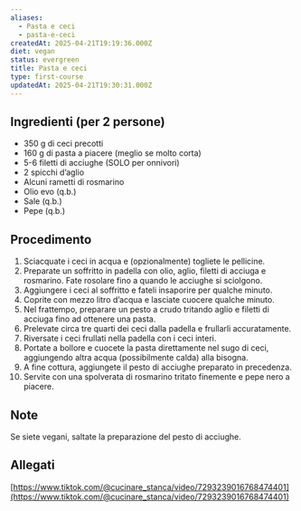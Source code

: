```yaml
---
aliases:
  - Pasta e ceci
  - pasta-e-ceci
createdAt: 2025-04-21T19:19:36.000Z
diet: vegan
status: evergreen
title: Pasta e ceci
type: first-course
updatedAt: 2025-04-21T19:30:31.000Z
---
```

## Ingredienti (per 2 persone)

- 350 g di ceci precotti
- 160 g di pasta a piacere (meglio se molto corta)
- 5-6 filetti di acciughe (SOLO per onnivori)
- 2 spicchi d’aglio
- Alcuni rametti di rosmarino
- Olio evo (q.b.)
- Sale (q.b.)
- Pepe (q.b.)

## Procedimento

1. Sciacquate i ceci in acqua e (opzionalmente) togliete le pellicine.
2. Preparate un soffritto in padella con olio, aglio, filetti di acciuga e rosmarino. Fate rosolare fino a quando le acciughe si sciolgono.
3. Aggiungere i ceci al soffritto e fateli insaporire per qualche minuto.
4. Coprite con mezzo litro d’acqua e lasciate cuocere qualche minuto.
5. Nel frattempo, preparare un pesto a crudo tritando aglio e filetti di acciuga fino ad ottenere una pasta.
6. Prelevate circa tre quarti dei ceci dalla padella e frullarli accuratamente.
7. Riversate i ceci frullati nella padella con i ceci interi.
8. Portate a bollore e cuocete la pasta direttamente nel sugo di ceci, aggiungendo altra acqua (possibilmente calda) alla bisogna.
9. A fine cottura, aggiungete il pesto di acciughe preparato in precedenza.
10. Servite con una spolverata di rosmarino tritato finemente e pepe nero a piacere.

## Note

Se siete vegani, saltate la preparazione del pesto di acciughe.

## Allegati

[https://www.tiktok.com/@cucinare_stanca/video/7293239016768474401](https://www.tiktok.com/@cucinare_stanca/video/7293239016768474401)
